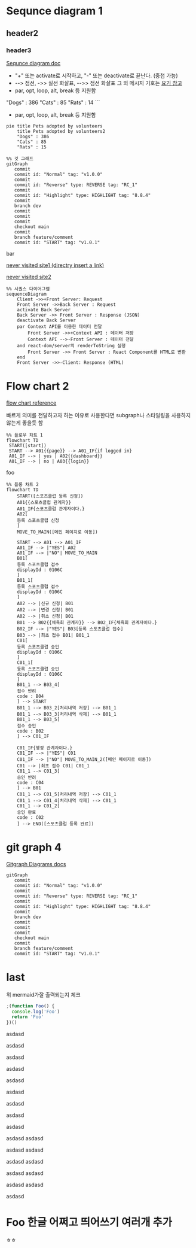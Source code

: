 # Sequnce diagram 1

## header2

### header3

[Sequnce diagram doc](https://mermaid.js.org/syntax/sequenceDiagram.html#sequence-diagrams)

- "+" 또는 activate로 시작하고, "-" 또는 deactivate로 끝난다. (중첩 가능)
- --> 점선, ->> 실선 화살표, -->> 점선 화살표 그 외 메시지 기호는 [요기 참고](https://mermaid.js.org/syntax/sequenceDiagram.html#messages)
- par, opt, loop, alt, break 등 지원함

"Dogs" : 386 "Cats" : 85 "Rats" : 14 ```

- par, opt, loop, alt, break 등 지원함

```mermaid
pie title Pets adopted by volunteers
    title Pets adopted by volunteers2
    "Dogs" : 386
    "Cats" : 85
    "Rats" : 15
```

```mermaid 머메이드 요약 타이틀
%% 깃 그래프
gitGraph
   commit
   commit id: "Normal" tag: "v1.0.0"
   commit
   commit id: "Reverse" type: REVERSE tag: "RC_1"
   commit
   commit id: "Highlight" type: HIGHLIGHT tag: "8.8.4"
   commit
   branch dev
   commit
   commit
   commit
   checkout main
   commit
   branch feature/comment
   commit id: "START" tag: "v1.0.1"
```

bar

<a href='https://never-visited-site.com'>
  never visited site1 (directry insert a link)
</a>

[never visited site2](https://never-visited-site.com)

```mermaid
%% 시퀀스 다이어그램
sequenceDiagram
    Client ->>+Front Server: Request
    Front Server ->>Back Server : Request
    activate Back Server
    Back Server ->> Front Server : Response (JSON)
    deactivate Back Server
    par Context API를 이용한 데이터 전달
        Front Server ->>+Context API : 데이터 저장
        Context API -->-Front Server : 데이터 전달
    and react-dom/server의 renderToString 실행
        Front Server ->> Front Server : React Component를 HTML로 변환
    end
    Front Server ->>-Client: Response (HTML)
```

# Flow chart 2

[flow chart reference](https://mermaid.js.org/syntax/flowchart.html)

빠르게 의미를 전달하고자 하는 이유로 사용한다면 subgraph나 스타일링을 사용하지 않는게 좋을듯 함

```mermaid
%% 플로우 차트 1
flowchart TD
 START([start])
 START --> A01{{page}} --> A01_IF{if logged in}
 A01_IF --> | yes | A02{{dashboard}}
 A01_IF --> | no | A03{{login}}
```

foo

```mermaid
%% 플롱 차트 2
flowchart TD
    START([스포츠클럽 등록 신청])
    A01{{스포츠클럽 관계자}}
    A01_IF{스포츠클럽 관계자이다.}
    A02[
    등록 스포츠클럽 신청
    ]
    MOVE_TO_MAIN([메인 페이지로 이동])

    START --> A01 --> A01_IF
    A01_IF --> |"YES"| A02
    A01_IF --> |"NO"| MOVE_TO_MAIN
    B01[
    등록 스포츠클럽 접수
    displayId : 0106C
    ]
    B01_1[
    등록 스포츠클럽 접수
    displayId : 0106C
    ]
    A02 --> |신규 신청| B01
    A02 --> |변경 신청| B01
    A02 --> |취소 신청| B01
    B01 --> B02{{체육회 관계자}} --> B02_IF{체육회 관계자이다.}
    B02_IF --> |"YES"| B03[등록 스포츠클럽 접수]
    B03 --> |최초 접수 B01| B01_1
    C01[
    등록 스포츠클럽 승인
    displayId : 0106C
    ]
    C01_1[
    등록 스포츠클럽 승인
    displayId : 0106C
    ]
    B01_1 --> B03_4[
    접수 반려
    code : B04
    ] --> START
    B01_1 --> B03_2[처리내역 저장] --> B01_1
    B01_1 --> B03_3[처리내역 삭제] --> B01_1
    B01_1 --> B03_5[
    접수 승인
    code : B02
    ] --> C01_IF

    C01_IF{행정 관계자이다.}
    C01_IF --> |"YES"| C01
    C01_IF --> |"NO"| MOVE_TO_MAIN_2([메인 페이지로 이동])
    C01 --> |최초 접수 C01| C01_1
    C01_1 --> C01_3[
    승인 반려
    code : C04
    ] --> B01
    C01_1 --> C01_5[처리내역 저장] --> C01_1
    C01_1 --> C01_4[처리내역 삭제] --> C01_1
    C01_1 --> C01_2[
    승인 완료
    code : C02
    ] --> END([스포츠클럽 등록 완료])
```

# git graph 4

[Gitgraph Diagrams docs](https://mermaid.js.org/syntax/gitgraph.html)

```mermaid
gitGraph
   commit
   commit id: "Normal" tag: "v1.0.0"
   commit
   commit id: "Reverse" type: REVERSE tag: "RC_1"
   commit
   commit id: "Highlight" type: HIGHLIGHT tag: "8.8.4"
   commit
   branch dev
   commit
   commit
   commit
   checkout main
   commit
   branch feature/comment
   commit id: "START" tag: "v1.0.1"
```

# last

위 mermaid가잘 출력되는지 체크

```js
;(function Foo() {
  console.log('Foo')
  return 'Foo'
})()
```

asdasd

asdasd

asdasd

asdasd

asdasd

asdasd

asdasd

asdasd

asdasd

asdasd
asdasd

asdasd
asdasd

asdasd
asdasd

asdasd
asdasd

asdasd
asdasd

asdasd

# Foo 한글 어쩌고 띄어쓰기 여러개 추가

ㅎㅎ
